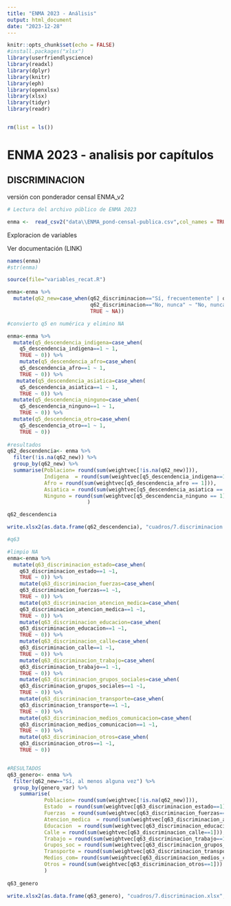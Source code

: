 ```yaml
---
title: "ENMA 2023 - Análisis"
output: html_document
date: "2023-12-28"
---
```


```r
knitr::opts_chunk$set(echo = FALSE)
#install.packages("xlsx")
library(userfriendlyscience)
library(readxl)
library(dplyr)
library(knitr)
library(eph)
library(openxlsx)
library(xlsx)
library(tidyr)
library(readr)


rm(list = ls())
```

# ENMA 2023 - analisis por capítulos
## DISCRIMINACION

versión con ponderador censal ENMA_v2



```r

# Lectura del archivo público de ENMA 2023

enma <-  read_csv2("data\\ENMA_pond-censal-publica.csv",col_names = TRUE,col_types = NULL)


```
Exploracion de variables

Ver documentación (LINK)

```r

names(enma)
#str(enma)

source(file="variables_recat.R") 
```

```r


enma<-enma %>% 
  mutate(q62_new=case_when(q62_discriminacion=="Sí, frecuentemente" | q62_discriminacion=="Sí, alguna vez" ~ "Sí, al menos alguna vez",
                           q62_discriminacion=="No, nunca" ~ "No, nunca",
                           TRUE ~ NA))
```


```r

#convierto q5 en numérica y elimino NA

enma<-enma %>% 
  mutate(q5_descendencia_indigena=case_when(
    q5_descendencia_indigena==1 ~ 1,
    TRUE ~ 0)) %>% 
    mutate(q5_descendencia_afro=case_when(
    q5_descendencia_afro==1 ~ 1,
    TRUE ~ 0)) %>% 
   mutate(q5_descendencia_asiatica=case_when(
    q5_descendencia_asiatica==1 ~ 1,
    TRUE ~ 0)) %>% 
  mutate(q5_descendencia_ninguno=case_when(
    q5_descendencia_ninguno==1 ~ 1,
    TRUE ~ 0)) %>% 
  mutate(q5_descendencia_otro=case_when(
    q5_descendencia_otro==1 ~ 1,
    TRUE ~ 0))
  
#resultados
q62_descendencia<- enma %>%
  filter(!is.na(q62_new)) %>% 
  group_by(q62_new) %>% 
  summarise(Poblacion= round(sum(weightvec[!is.na(q62_new)])),
            Indigena  = round(sum(weightvec[q5_descendencia_indigena==1])),
            Afro = round(sum(weightvec[q5_descendencia_afro == 1])),
            Asiatica = round(sum(weightvec[q5_descendencia_asiatica == 1])),
            Ninguno = round(sum(weightvec[q5_descendencia_ninguno == 1]))
                          )

q62_descendencia

write.xlsx2(as.data.frame(q62_descendencia), "cuadros/7.discriminacion.xlsx", row.names = FALSE, sheetName ="q62_descendencia",append = TRUE)


```

```r

#q63

#limpio NA 
enma<-enma %>% 
  mutate(q63_discriminacion_estado=case_when(
    q63_discriminacion_estado==1 ~1,
    TRUE ~ 0)) %>% 
    mutate(q63_discriminacion_fuerzas=case_when(
    q63_discriminacion_fuerzas==1 ~1,
    TRUE ~ 0)) %>% 
    mutate(q63_discriminacion_atencion_medica=case_when(
    q63_discriminacion_atencion_medica==1 ~1,
    TRUE ~ 0)) %>% 
    mutate(q63_discriminacion_educacion=case_when(
    q63_discriminacion_educacion==1 ~1,
    TRUE ~ 0)) %>% 
    mutate(q63_discriminacion_calle=case_when(
    q63_discriminacion_calle==1 ~1,
    TRUE ~ 0)) %>% 
    mutate(q63_discriminacion_trabajo=case_when(
    q63_discriminacion_trabajo==1 ~1,
    TRUE ~ 0)) %>% 
    mutate(q63_discriminacion_grupos_sociales=case_when(
    q63_discriminacion_grupos_sociales==1 ~1,
    TRUE ~ 0)) %>% 
    mutate(q63_discriminacion_transporte=case_when(
    q63_discriminacion_transporte==1 ~1,
    TRUE ~ 0)) %>% 
    mutate(q63_discriminacion_medios_comunicacion=case_when(
    q63_discriminacion_medios_comunicacion==1 ~1,
    TRUE ~ 0)) %>% 
    mutate(q63_discriminacion_otros=case_when(
    q63_discriminacion_otros==1 ~1,
    TRUE ~ 0))


#RESULTADOS
q63_genero<- enma %>% 
  filter(q62_new=="Sí, al menos alguna vez") %>% 
  group_by(genero_var) %>%
    summarise(
            Poblacion= round(sum(weightvec[!is.na(q62_new)])),
            Estado  = round(sum(weightvec[q63_discriminacion_estado==1])),
            Fuerzas  = round(sum(weightvec[q63_discriminacion_fuerzas==1])),
            Atencion_medica  = round(sum(weightvec[q63_discriminacion_atencion_medica==1])),
            Educacion  = round(sum(weightvec[q63_discriminacion_educacion==1])),
            Calle = round(sum(weightvec[q63_discriminacion_calle==1])),
            Trabajo = round(sum(weightvec[q63_discriminacion_trabajo==1])),
            Grupos_soc = round(sum(weightvec[q63_discriminacion_grupos_sociales==1])),
            Transporte = round(sum(weightvec[q63_discriminacion_transporte==1])),
            Medios_com= round(sum(weightvec[q63_discriminacion_medios_comunicacion==1])),
            Otros = round(sum(weightvec[q63_discriminacion_otros==1]))
            )
  
q63_genero 

write.xlsx2(as.data.frame(q63_genero), "cuadros/7.discriminacion.xlsx", row.names = FALSE, sheetName ="q63_genero",append = TRUE)

```





